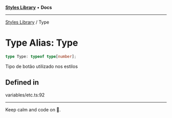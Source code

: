 
<Meta title="Libs/Styles/type-aliases/Type" />



[**Styles Library**](/?path=/docs/libs-styles-overview--page) • **Docs**

***

[Styles Library](/?path=/docs/libs-styles-overview--page) / Type

# Type Alias: Type

```ts
type Type: typeof type[number];
```

Tipo de botão utilizado nos estilos

## Defined in

variables/etc.ts:92


***

Keep calm and code on 🤘.
